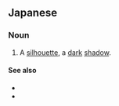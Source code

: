 ==Japanese==
{{ja-kanjitab|こく|えい|yomi=o}}

===Noun===
{{ja-noun|こくえい|kyu=黑影}}

# A [[silhouette]], a [[dark]] [[shadow]].

====See also====
* {{pedialite|lang=ja}}
* {{pedialite|Silhouette}}